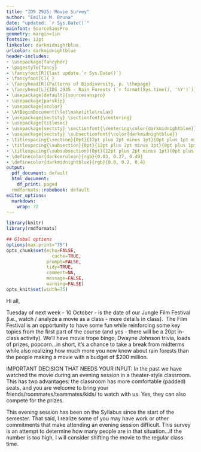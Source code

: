 ```yaml
---
title: "IDS 2935: Movie Survey"
author: "Emilio M. Bruna"
date: "updated: `r Sys.Date()`"
mainfont: SourceSansPro
geometry: margin=1in
fontsize: 12pt
linkcolor: darkmidnightblue
urlcolor: darkmidnightblue
header-includes:
- \usepackage{fancyhdr}
- \pagestyle{fancy}
- \fancyfoot[R]{last update `r Sys.Date()`}
- \fancyfoot[C]{ }
- \fancyhead[R]{Patterns of Biodiversity, p. \thepage}
- \fancyhead[L]{IDS 2935 - Rain Forests (`r format(Sys.time(), '%Y')`)}
- \usepackage[default]{sourcesanspro}
- \usepackage{parskip}
- \usepackage{xcolor}
- \AtBeginDocument{\let\maketitle\relax}
- \usepackage{sectsty} \sectionfont{\centering}
- \usepackage{titlesec}
- \usepackage{sectsty} \sectionfont{\centering\color{darkmidnightblue}}
- \usepackage{sectsty} \subsectionfont{\color{darkmidnightblue}}
- \titlespacing{\section}{0pt}{12pt plus 2pt minus 1pt}{0pt plus 1pt minus 1pt}
- \titlespacing{\subsection}{0pt}{12pt plus 2pt minus 1pt}{0pt plus 1pt minus 1pt}
- \titlespacing{\subsubsection}{0pt}{12pt plus 2pt minus 1pt}{0pt plus 1pt minus 1pt}
- \definecolor{darkcerulean}{rgb}{0.03, 0.27, 0.49}
- \definecolor{darkmidnightblue}{rgb}{0.0, 0.2, 0.4}
output:
  pdf_document: default
  html_document:
    df_print: paged
  rmdformats::robobook: default
editor_options: 
  markdown: 
    wrap: 72
---
```



```r
library(knitr)
library(rmdformats)

## Global options
options(max.print="75")
opts_chunk$set(echo=FALSE,
	             cache=TRUE,
               prompt=FALSE,
               tidy=TRUE,
               comment=NA,
               message=FALSE,
               warning=FALSE)
opts_knit$set(width=75)
```


Hi all,

Tuesday of next week - 10 October - is the date of our Jungle Film Festival (i.e., watch / analyze a movie as a class - more details in class).  The Film Festival is an opportunity to have some fun while reinforcing some key topics from the first part of the course (and yes - there will be a 20pt in-class activity). We'll have movie trope bingo, Dwayne Johnson trivia, loads of prizes, popcorn...in short, it's a chance to take a break from midterms while also realizing how much more you now know about rain forests than the people making a movie with a budget of $200 million.

IMPORTANT DECISION THAT NEEDS YOUR INPUT: In the past we have watched the movie during an evening session in a theater-style classroom. This has two advantages: the classroom has more comfortable (padded) seats, and you are welcome to bring your friends/roommates/teammates/kids/ to watch with us. Yes, they can also compete for the prizes.

This evening session has been on the Syllabus since the start of the semester. That said, I realize some of you may have work or other commitments that make attending an evening session difficult. This survey is an attempt to determine how many people are in that situation...if the number is too high, I will consider shifting the movie to the regular class time.    
